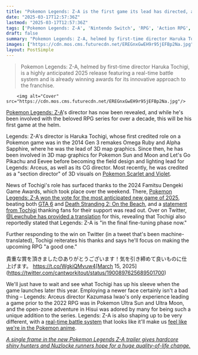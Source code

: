 ```yaml
---
title: "Pokemon Legends: Z-A is the first game its lead has directed, and he's focused on making the RPG a 'good one' as it reportedly continues through its 'final fine-tuning phase'"
date: "2025-03-17T12:57:36Z"
lastmod: "2025-03-17T12:57:36Z"
tags: ['Pokemon Legends: Z-A', 'Nintendo Switch', 'RPG', 'Action RPG', 'Pokemon']
draft: false
summary: "Pokemon Legends: Z-A, helmed by first-time director Haruka Tochigi, is a highly anticipated 2025 release featuring a real-time battle system and is already winning awards for its innovative approach to the franchise."
images: ["https://cdn.mos.cms.futurecdn.net/EREGnxGwEH9r95jEFBp2Na.jpg"]
layout: PostSimple
---
```

> Pokemon Legends: Z-A, helmed by first-time director Haruka Tochigi, is a highly anticipated 2025 release featuring a real-time battle system and is already winning awards for its innovative approach to the franchise.


        <img alt="Cover" src="https://cdn.mos.cms.futurecdn.net/EREGnxGwEH9r95jEFBp2Na.jpg"/>
        
[<u>Pokemon Legends: Z-A</u>](https://www.gamesradar.com/pokemon-legends-z-a-guide/)'s director has now been revealed, and while he's been involved with the beloved RPG series for over a decade, this will be his first game at the helm.

Legends: Z-A's director is Haruka Tochigi, whose first credited role on a Pokemon game was in the 2014 Gen 3 remakes Omega Ruby and Alpha Sapphire, where he was the lead of 3D map graphics. Since then, he has been involved in 3D map graphics for Pokemon Sun and Moon and Let's Go Pikachu and Eevee before becoming the field design and lighting lead for Legends: Arceus, as well as its CG director. Most recently, he was credited as a "section director" of 3D visuals on [<u>Pokemon Scarlet and Violet</u>](https://www.gamesradar.com/pokemon-scarlet-and-violet-guide/).

News of Tochigi's role has surfaced thanks to the 2024 Famitsu Dengeki Game Awards, which took place over the weekend. There, [<u>Pokemon Legends: Z-A won the vote for the most anticipated new game of 2025</u>](https://www.famitsu.com/article/202503/36667), beating both [<u>GTA 6</u>](https://www.gamesradar.com/gta-6-guide/) and [<u>Death Stranding 2: On the Beach</u>](https://www.gamesradar.com/death-stranding-2-guide/), and a [<u>statement from Tochigi</u>](https://www.youtube.com/live/GCl0kPsebwo?feature=shared&t=3848) thanking fans for their support was read out. Over on Twitter, [<u>@Lewchube has provided a translation</u>](https://x.com/Lewchube/status/1901435588181451261) for this, revealing that Tochigi also reportedly stated that Legends: Z-A is "in the final fine-tuning phase now."

Further responding to the win on Twitter (in a tweet that's been machine-translated), Tochigi reiterates his thanks and says he'll focus on making the upcoming RPG "a good one."

貴重な賞を頂きました😊ありがとうございます！気を引き締めて良いものに仕上げます。 https://t.co/WgkiQMvuw4[March 15, 2025](https://twitter.com/cantworkitout/status/1900897625689501700)

We'll just have to wait and see what Tochigi has up his sleeve when the game launches later this year. Employing a newer face certainly isn't a bad thing – Legends: Arceus director Kazumasa Iwao's only experience leading a game prior to the 2022 RPG was in Pokemon Ultra Sun and Ultra Moon, and the open-zone adventure in Hisui was adored by many for being such a unique addition to the series. Legends: Z-A is also shaping up to be very different, with a [<u>real-time battle system</u>](https://www.gamesradar.com/games/pokemon/pokemon-legends-z-a-brings-a-series-first-real-time-dodges-and-commands-with-action-rpg-energy-that-makes-the-whole-thing-feel-way-more-like-the-anime/) that looks like it'll make us [<u>feel like we're in the Pokemon anime</u>](https://www.gamesradar.com/games/pokemon/pokemon-legends-z-a-looks-to-finally-bring-my-anime-inspired-dreams-of-truly-active-combat-to-life/).

[<u><em>A single frame in the new Pokemon Legends Z-A trailer gives hardcore shiny hunters and Nuzlocke runners hope for a huge quality-of-life change.</em></u>](https://www.gamesradar.com/games/pokemon/a-single-frame-in-the-new-pokemon-legends-z-a-trailer-gives-hardcore-shiny-hunters-and-nuzlocke-runners-hope-for-a-huge-quality-of-life-change/)
        